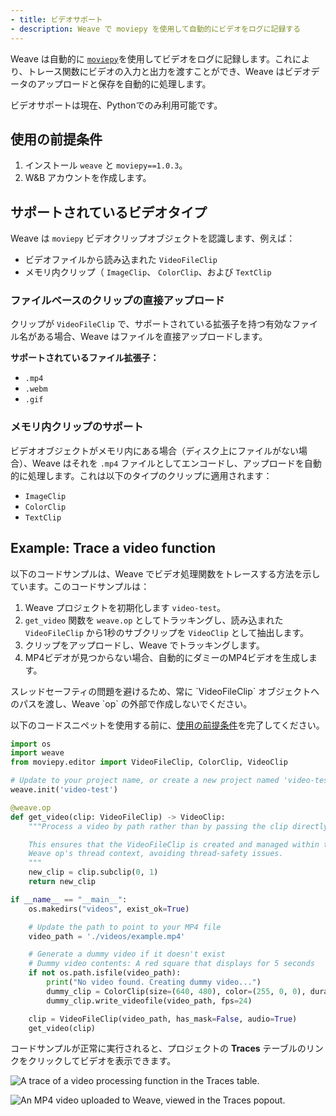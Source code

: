 ```yaml
---
- title: ビデオサポート
- description: Weave で moviepy を使用して自動的にビデオをログに記録する
---
```


Weave は自動的に [`moviepy`](https://zulko.github.io/moviepy/)を使用してビデオをログに記録します。これにより、トレース関数にビデオの入力と出力を渡すことができ、Weave はビデオデータのアップロードと保存を自動的に処理します。

<Note>
  ビデオサポートは現在、Pythonでのみ利用可能です。
</Note>

## 使用の前提条件

1. インストール `weave` と `moviepy==1.0.3`。
2. W\&B アカウントを作成します。

## サポートされているビデオタイプ

Weave は `moviepy` ビデオクリップオブジェクトを認識します、例えば：

* ビデオファイルから読み込まれた `VideoFileClip`
* メモリ内クリップ（ `ImageClip`、 `ColorClip`、および `TextClip`

### ファイルベースのクリップの直接アップロード

クリップが `VideoFileClip` で、サポートされている拡張子を持つ有効なファイル名がある場合、Weave はファイルを直接アップロードします。

**サポートされているファイル拡張子：**

* `.mp4`
* `.webm`
* `.gif`

### メモリ内クリップのサポート

ビデオオブジェクトがメモリ内にある場合（ディスク上にファイルがない場合）、Weave はそれを `.mp4` ファイルとしてエンコードし、アップロードを自動的に処理します。これは以下のタイプのクリップに適用されます：

* `ImageClip`
* `ColorClip`
* `TextClip`

## Example: Trace a video function

以下のコードサンプルは、Weave でビデオ処理関数をトレースする方法を示しています。このコードサンプルは：

1. Weave プロジェクトを初期化します `video-test`。
2. `get_video` 関数を `weave.op` としてトラッキングし、読み込まれた `VideoFileClip` から1秒のサブクリップを `VideoClip` として抽出します。
3. クリップをアップロードし、Weave でトラッキングします。
4. MP4ビデオが見つからない場合、自動的にダミーのMP4ビデオを生成します。

<Warning>
  スレッドセーフティの問題を避けるため、常に `VideoFileClip` オブジェクトへのパスを渡し、Weave `op` の外部で作成しないでください。
</Warning>

以下のコードスニペットを使用する前に、[使用の前提条件](#usage-prerequisites)を完了してください。

```python
import os
import weave
from moviepy.editor import VideoFileClip, ColorClip, VideoClip

# Update to your project name, or create a new project named 'video-test'
weave.init('video-test')

@weave.op
def get_video(clip: VideoFileClip) -> VideoClip:
    """Process a video by path rather than by passing the clip directly.

    This ensures that the VideoFileClip is created and managed within the
    Weave op's thread context, avoiding thread-safety issues.
    """
    new_clip = clip.subclip(0, 1)
    return new_clip

if __name__ == "__main__":
    os.makedirs("videos", exist_ok=True)

    # Update the path to point to your MP4 file
    video_path = './videos/example.mp4'

    # Generate a dummy video if it doesn't exist
    # Dummy video contents: A red square that displays for 5 seconds
    if not os.path.isfile(video_path):
        print("No video found. Creating dummy video...")
        dummy_clip = ColorClip(size=(640, 480), color=(255, 0, 0), duration=5)
        dummy_clip.write_videofile(video_path, fps=24)

    clip = VideoFileClip(video_path, has_mask=False, audio=True)
    get_video(clip) 
```

コードサンプルが正常に実行されると、プロジェクトの **Traces** テーブルのリンクをクリックしてビデオを表示できます。

![A trace of a video processing function in the Traces table.](imgs/video-trace.png)

![An MP4 video uploaded to Weave, viewed in the Traces popout.](imgs/video-trace-popout.png)
